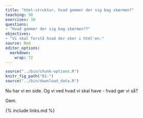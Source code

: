 ```yaml
---
title: "html-struktur, hvad gemmer der sig bag skærmen?"
teaching: 50
exercises: 30
questions:
- "Hvad gemmer der sig bag skærmen??"
objectives: 
- "Vi skal forstå hvad der sker i html'en."
source: Rmd
editor_options: 
  markdown: 
    wrap: 72
---
```


```r
source("../bin/chunk-options.R")
knitr_fig_path("01-")
source("../bin/download_data.R")
```

Nu har vi en side. Og vi ved hvad vi skal have - hvad gør vi så?

Gem.





{% include links.md %}
